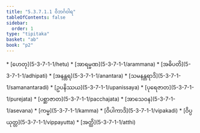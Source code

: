 ```yaml
---
title: "5.3.7.1.1 ဝိဘင်္ဂဝါရ"
tableOfContents: false
sidebar:
  order: 1
type: "tipitaka"
basket: "ab"
book: "p2"
---
```



<DynamicBreadcrumb />



<TableOfContents book="p2" section="5.3.7.1.1">
* [ဟေတု](5-3-7-1-1/hetu)
* [အာရမ္မဏ](5-3-7-1-1/arammana)
* [အဓိပတိ](5-3-7-1-1/adhipati)
* [အနန္တရ](5-3-7-1-1/anantara)
* [သမနန္တရာဒိ](5-3-7-1-1/samanantaradi)
* [ဥပနိဿယ](5-3-7-1-1/upanissaya)
* [ပုရေဇာတ](5-3-7-1-1/purejata)
* [ပစ္ဆာဇာတ](5-3-7-1-1/pacchajata)
* [အာသေဝန](5-3-7-1-1/asevana)
* [ကမ္မ](5-3-7-1-1/kamma)
* [ဝိပါကာဒိ](5-3-7-1-1/vipakadi)
* [ဝိပ္ပယုတ္တ](5-3-7-1-1/vippayutta)
* [အတ္ထိ](5-3-7-1-1/atthi)
</TableOfContents>